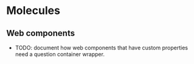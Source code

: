 
<Meta title="Molecules" />

# Molecules

## Web components
- TODO: document how web components that have custom properties need a question container wrapper.
